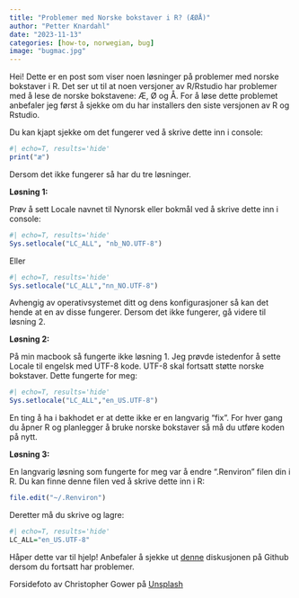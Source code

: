 ```yaml
---
title: "Problemer med Norske bokstaver i R? (ÆØÅ)"
author: "Petter Knardahl"
date: "2023-11-13"
categories: [how-to, norwegian, bug]
image: "bugmac.jpg"
---
```


Hei! Dette er en post som viser noen løsninger på problemer med norske bokstaver i R. Det ser ut til at noen versjoner av R/Rstudio har problemer med å lese de norske bokstavene: Æ, Ø og Å. For å løse dette problemet anbefaler jeg først å sjekke om du har installers den siste versjonen av R og Rstudio.

Du kan kjapt sjekke om det fungerer ved å skrive dette inn i console:

```r
#| echo=T, results='hide'
print("æ")
```

Dersom det ikke fungerer så har du tre løsninger.

**Løsning 1:**

Prøv å sett Locale navnet til Nynorsk eller bokmål ved å skrive dette inn i console:

```r
#| echo=T, results='hide'
Sys.setlocale("LC_ALL", "nb_NO.UTF-8")
```

Eller

```r
#| echo=T, results='hide'
Sys.setlocale("LC_ALL","nn_NO.UTF-8")
```

Avhengig av operativsystemet ditt og dens konfigurasjoner så kan det hende at en av disse fungerer. Dersom det ikke fungerer, gå videre til løsning 2.

**Løsning 2:**

På min macbook så fungerte ikke løsning 1. Jeg prøvde istedenfor å sette Locale til engelsk med UTF-8 kode. UTF-8 skal fortsatt støtte norske bokstaver. Dette fungerte for meg:

```r
#| echo=T, results='hide'
Sys.setlocale("LC_ALL","en_US.UTF-8")
```

En ting å ha i bakhodet er at dette ikke er en langvarig "fix". For hver gang du åpner R og planlegger å bruke norske bokstaver så må du utføre koden på nytt.

**Løsning 3:**

En langvarig løsning som fungerte for meg var å endre ".Renviron" filen din i R. Du kan finne denne filen ved å skrive dette inn i R:

```r
file.edit("~/.Renviron")
```

Deretter må du skrive og lagre:

```r
#| echo=T, results='hide'
LC_ALL="en_US.UTF-8"
```

Håper dette var til hjelp! Anbefaler å sjekke ut [denne](https://github.com/rstudio/rstudio/issues/12668) diskusjonen på Github dersom du fortsatt har problemer.

Forsidefoto av Christopher Gower på [Unsplash](https://unsplash.com/photos/a-macbook-with-lines-of-code-on-its-screen-on-a-busy-desk-m_HRfLhgABo)
